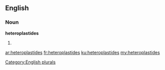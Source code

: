 ==English==

===Noun===
'''heteroplastides'''

# {{plural of|[[heteroplastide]]}}

[[Category:English plurals]]

[[ar:heteroplastides]]
[[fr:heteroplastides]]
[[ku:heteroplastides]]
[[my:heteroplastides]]